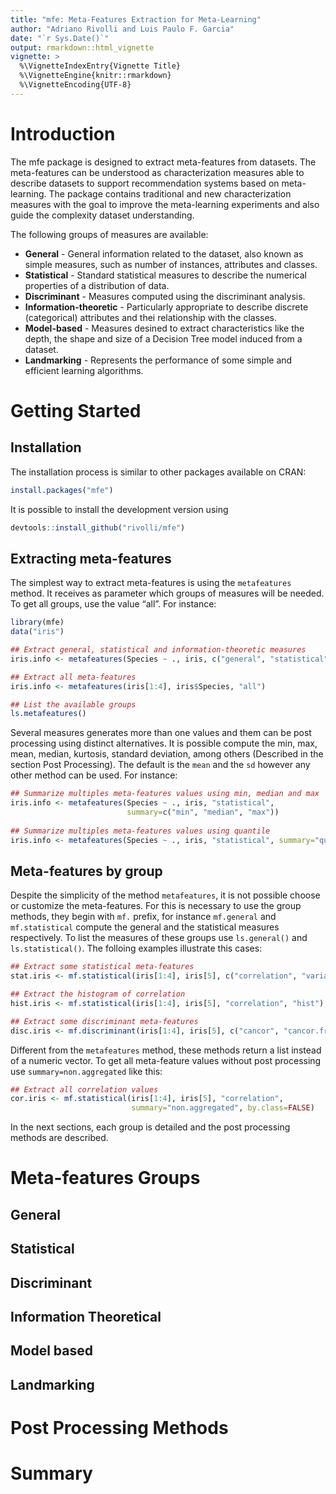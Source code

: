 ```yaml
---
title: "mfe: Meta-Features Extraction for Meta-Learning"
author: "Adriano Rivolli and Luis Paulo F. Garcia"
date: "`r Sys.Date()`"
output: rmarkdown::html_vignette
vignette: >
  %\VignetteIndexEntry{Vignette Title}
  %\VignetteEngine{knitr::rmarkdown}
  %\VignetteEncoding{UTF-8}
---
```


# Introduction

The mfe package is designed to extract meta-features from datasets. 
The meta-features can be understood as characterization measures able to 
describe datasets to support recommendation systems based on meta-learning.
The package contains traditional and new characterization measures with the 
goal to improve the meta-learning experiments and also guide the complexity 
dataset understanding.

The following groups of measures are available:

* **General** - General information related to the dataset, also known as simple 
measures, such as number of instances, attributes and classes.
* **Statistical** - Standard statistical measures to describe the numerical 
properties of a distribution of data.
* **Discriminant** - Measures computed using the discriminant analysis.
* **Information-theoretic** - Particularly appropriate to describe discrete 
(categorical) attributes and thei relationship with the classes.
* **Model-based** - Measures desined to extract characteristics like the depth, 
the shape and size of a Decision Tree model induced from a dataset.
* **Landmarking** - Represents the performance of some simple and efficient 
learning algorithms.

# Getting Started

## Installation
The installation process is similar to other packages available on CRAN:
```r
install.packages("mfe")
```

It is possible to install the development version using
```r
devtools::install_github("rivolli/mfe")
```

## Extracting meta-features
The simplest way to extract meta-features is using the `metafeatures` method.
It receives as parameter which groups of measures will be needed. To get all 
groups, use the value "all". 
For instance:
```r
library(mfe)
data("iris")

## Extract general, statistical and information-theoretic measures
iris.info <- metafeatures(Species ~ ., iris, c("general", "statistical", "infotheo"))

## Extract all meta-features
iris.info <- metafeatures(iris[1:4], iris$Species, "all")

## List the available groups
ls.metafeatures()
```

Several measures generates more than one values and them can be post processing
using distinct alternatives. It is possible compute the min, max, mean, median,
kurtosis, standard deviation, among others (Described in the section Post Processing). 
The default is the `mean` and the `sd` however any other method can be used. 
For instance:
```r
## Summarize multiples meta-features values using min, median and max 
iris.info <- metafeatures(Species ~ ., iris, "statistical", 
                          summary=c("min", "median", "max"))
                          
## Summarize multiples meta-features values using quantile
iris.info <- metafeatures(Species ~ ., iris, "statistical", summary="quantile")
```

## Meta-features by group
Despite the simplicity of the method `metafeatures`, it is not possible choose 
or customize the meta-features. For this is necessary to use the group methods, 
they begin with `mf.` prefix, for instance `mf.general` and `mf.statistical` 
compute the general and the statistical measures respectively. 
To list the measures of these groups use `ls.general()` and `ls.statistical()`. 
The folloing examples illustrate this cases:
```r
## Extract some statistical meta-features
stat.iris <- mf.statistical(iris[1:4], iris[5], c("correlation", "variance"))

## Extract the histogram of correlation
hist.iris <- mf.statistical(iris[1:4], iris[5], "correlation", "hist")

## Extract some discriminant meta-features
disc.iris <- mf.discriminant(iris[1:4], iris[5], c("cancor", "cancor.fract"))
```

Different from the `metafeatures` method, these methods return a list instead of
a numeric vector. To get all meta-feature values without post processing use `summary=non.aggregated` like this:
```r
## Extract all correlation values
cor.iris <- mf.statistical(iris[1:4], iris[5], "correlation", 
                           summary="non.aggregated", by.class=FALSE)
```

In the next sections, each group is detailed and the post processing methods are described.

# Meta-features Groups

## General

## Statistical

## Discriminant

## Information Theoretical

## Model based

## Landmarking

# Post Processing Methods


# Summary
